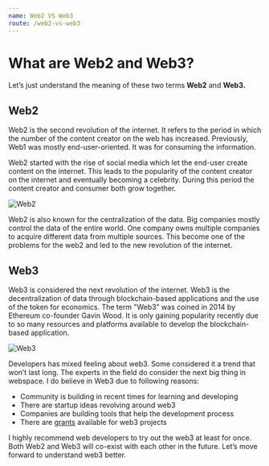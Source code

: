 ```yaml
---
name: Web2 VS Web3
route: /web2-vs-web3
---
```


# What are Web2 and Web3?

Let’s just understand the meaning of these two terms **Web2** and **Web3.**

## Web2

Web2 is the second revolution of the internet. It refers to the period in which the number of the content creator on the web has increased. Previously, Web1 was mostly end-user-oriented. It was for consuming the information.

Web2 started with the rise of social media which let the end-user create content on the internet. This leads to the popularity of the content creator on the internet and eventually becoming a celebrity. During this period the content creator and consumer both grow together.

![Web2](https://img.freepik.com/free-vector/internet-day-concept-illustration_114360-5349.jpg?t=st=1652793032~exp=1652793632~hmac=063b07d8e4f5d75cc4723f845ee4d793f78d5a62c12ac8e15bef2f70e515492b&w=740)

Web2 is also known for the centralization of the data. Big companies mostly control the data of the entire world. One company owns multiple companies to acquire different data from multiple sources. This become one of the problems for the web2 and led to the new revolution of the internet.

## Web3

Web3 is considered the next revolution of the internet. Web3 is the decentralization of data through blockchain-based applications and the use of the token for economics. The term "Web3" was coined in 2014 by Ethereum co-founder Gavin Wood. It is only gaining popularity recently due to so many resources and platforms available to develop the blockchain-based application.

![Web3](https://thefinanser.com/wp-content/uploads/2022/01/web3.jpg)

Developers has mixed feeling about web3. Some considered it a trend that won’t last long. The experts in the field do consider the next big thing in webspace. I do believe in Web3 due to following reasons:

- Community is building in recent times for learning and developing
- There are startup ideas revolving around web3
- Companies are building tools that help the development process
- There are [grants](https://twitter.com/VittoStack/status/1491007572769488901) available for web3 projects

I highly recommend web developers to try out the web3 at least for once. Both Web2 and Web3 will co-exist with each other in the future. Let’s move forward to understand web3 better.
